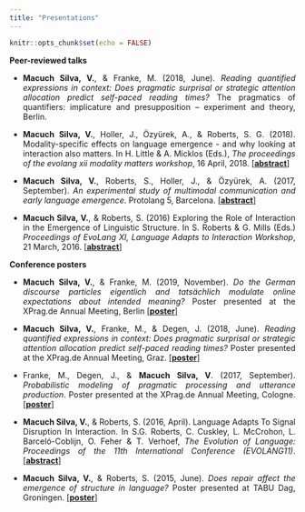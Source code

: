 ```yaml
---
title: "Presentations"
---
```


```r
knitr::opts_chunk$set(echo = FALSE)
```

<style>
body {
  text-align: justify}

h1 {
  text-align: center
}
</style>

**Peer-reviewed talks**

* **Macuch Silva, V.**, & Franke, M. (2018, June). _Reading quantified expressions in context: Does pragmatic surprisal or strategic attention allocation predict self-paced reading times?_ The pragmatics of quantifiers: implicature and presupposition – experiment and theory, Berlin.

* **Macuch Silva, V.**, Holler, J., Özyürek, A., & Roberts, S. G. (2018). Modality-specific effects on language emergence - and why looking at interaction also matters. In H. Little & A. Micklos (Eds.), _The proceedings of the evolang xii modality matters workshop_, 16 April, 2018. [[**abstract**](https://hlittle.com/MM/allpaperpdfs/EvoLangMM_paper3.pdf)]

* **Macuch Silva, V.**, Roberts, S., Holler, J., & Özyürek, A. (2017, September). _An experimental study of multimodal communication and early language emergence_. Protolang 5, Barcelona. [[**abstract**]](http://cbl.ub.edu/wp-content/uploads/2017/09/protolang5_book_of_abstracts.pdf#page=32)

* **Macuch Silva, V.**, & Roberts, S. (2016) Exploring the Role of Interaction in the Emergence of Linguistic Structure. In S. Roberts & G. Mills (Eds.) _Proceedings of EvoLang XI, Language Adapts to Interaction Workshop_, 21 March, 2016. [[**abstract**](https://evolang.org/neworleans/workshops/pdf/MacuchSilva_Lati.pdf)]


**Conference posters**

* **Macuch Silva, V.**, & Franke, M. (2019, November). _Do the German discourse particles eigentlich and tatsächlich modulate online expectations about intended meaning?_ Poster presented at the XPrag.de Annual Meeting, Berlin [[**poster**]](https://github.com/vini-macuch-silva/vini-macuch-silva.github.io/blob/master/Poster-XPrag2019.pdf)

* **Macuch Silva, V.**, Franke, M., & Degen, J. (2018, June). _Reading quantified expressions in context: Does pragmatic surprisal or strategic attention allocation predict self-paced reading times?_ Poster presented at the XPrag.de Annual Meeting, Graz. [[**poster**]](https://github.com/vini-macuch-silva/vini-macuch-silva.github.io/blob/master/Poster-XPrag2018.pdf)

* Franke, M., Degen, J., & **Macuch Silva, V**. (2017, September). _Probabilistic modeling of pragmatic processing and utterance production_. Poster presented at the XPrag.de Annual Meeting, Cologne. [[**poster**]](https://github.com/vini-macuch-silva/vini-macuch-silva.github.io/blob/master/Poster-XPrag2017.pdf)

* **Macuch Silva, V.**, & Roberts, S. (2016, April). Language Adapts To Signal Disruption In Interaction. In S.G. Roberts, C. Cuskley, L. McCrohon, L. Barceló-Coblijn, O. Feher & T. Verhoef, _The Evolution of Language: Proceedings of the 11th International Conference (EVOLANG11)_. [[**abstract**](https://evolang.org/neworleans/pdf/EVOLANG_11_paper_20.pdf)]

* **Macuch Silva, V.**, & Roberts, S. (2015, June). _Does repair affect the emergence of structure in language?_ Poster presented at TABU Dag, Groningen. [[**poster**]](https://github.com/vini-macuch-silva/vini-macuch-silva.github.io/blob/master/Poster-TABU-Dag.pdf)